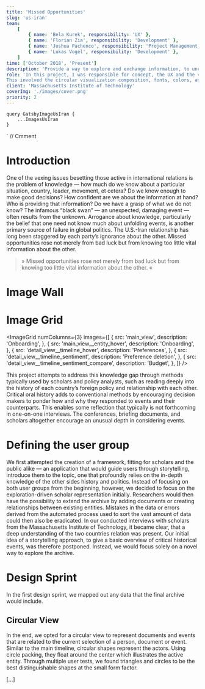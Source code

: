```yaml
---
title: 'Missed Opportunities'
slug: 'us-iran'
team:
    [
        { name: 'Bela Kurek', responsibility: 'UX' },
        { name: 'Florian Zia', responsibility: 'Development' },
        { name: 'Joshua Pachenco', responsibility: 'Project Management' },
        { name: 'Lukas Vogel', responsibility: 'Development' },
    ]
time: ['October 2018', 'Present']
description: 'Provide a way to explore and exchange information, to uncover missed opportunities in the Iran–US relationship.'
role: 'In this project, I was responsible for concept, the UX and the visual design.
This involved the circular visualization composition, fonts, colors, and spacing across the application.'
client: 'Massachusetts Institute of Technology'
coverImg: './images/cover.png'
priority: 2
---
```




    query GatsbyImageUsIran {
        ...ImagesUsIran
    }
`
// Cmment

# Introduction

One of the vexing issues besetting those active in international relations is the problem of knowledge — how much do we know about a particular situation, country, leader, movement, et cetera? Do we know enough to make good decisions? How confident are we about the information at hand? Who is providing that information? Do we have a grasp of what we do not know? The infamous “black swan” — an unexpected, damaging event — often results from the unknown. Arrogance about knowledge, particularly the belief that one need not know much about unfolding events, is another primary source of failure in global politics. The U.S.-Iran relationship has long been staggered by each party’s ignorance about the other. Missed opportunities rose not merely from bad luck but from knowing too little vital information about the other.

> » Missed opportunities rose not merely from bad luck but from knowing too little vital information about the other. «

# Image Wall

<Carousel wrapper>
    <CustomImage imgSrc="main_view" description="Main timeline with spacing" />
    <CustomImage
        imgSrc="main_view__entity_hover"
        description="Hover state of an event or document"
    />
    <CustomImage
        imgSrc="detail_view__timeline_hover"
        description="Detail view of a single document"
    />
    <CustomImage
        imgSrc="detail_view__timeline_sentiment"
        description="Detail view with sentiment analysis"
    />
    <CustomImage
        imgSrc="detail_view__timeline_sentiment_compare"
        description="Compare view of sentiment analysis"
    />
</Carousel>

# Image Grid

<ImageGrid
    numColumns={3}
    images={[
        {
            src: 'main_view',
            description: 'Onboarding',
        },
        {
            src: 'main_view__entity_hover',
            description: 'Onboarding',
        },
        {
            src: 'detail_view__timeline_hover',
            description: 'Preferences',
        },
        {
            src: 'detail_view__timeline_sentiment',
            description: 'Preference deletion',
        },
        {
            src: 'detail_view__timeline_sentiment_compare',
            description: 'Budget',
        },
    ]}
/>

This project attempts to address this knowledge gap through methods typically used by scholars and policy analysts, such as reading deeply into the history of each country’s foreign policy and relationship with each other. Critical oral history adds to conventional methods by encouraging decision makers to ponder how and why they responded to events and their counterparts. This enables some reflection that typically is not forthcoming in one-on-one interviews. The conferences, briefing documents, and scholars altogether encourage an unusual depth in considering events.

<Gallery>
    <CustomImage imgSrc="initial_sketches_1" />
    <CustomImage imgSrc="initial_sketches_2" />
    <CustomImage imgSrc="initial_sketches_3" />
</Gallery>

# Defining the user group

We first attempted the creation of a framework, fitting for scholars and the public alike — an application that would guide users through storytelling, introduce them to the topic, one that profoundly relies on the in-depth knowledge of the other sides history and politics. Instead of focusing on both user groups from the beginning, however, we decided to focus on the exploration-driven scholar representation initially. Researchers would then have the possibility to extend the archive by adding documents or creating relationships between existing entities. Mistakes in the data or errors derived from the automated process used to sort the vast amount of data could then also be eradicated.
In our conducted interviews with scholars from the Massachusetts Institute of Technology, it became clear, that a deep understanding of the two countries relation was present. Our initial idea of a storytelling approach, to give a basic overview of critical historical events, was therefore postponed. Instead, we would focus solely on a novel way to explore the archive.

# Design Sprint

In the first design sprint, we mapped out any data that the final archive would include.

## Circular View

In the end, we opted for a circular view to represent documents and events that are related to the current selection of a person, document or event.
Similar to the main timeline, circular shapes represent the actors. Using circle packing, they float around the center which illustrates the active entity.
Through multiple user tests, we found triangles and circles to be the best distinguishable shapes at the small form factor.

[...]
